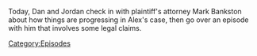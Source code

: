 {{Episode
    | title           = May 8, 2022
    | caption         = [https://knowledgefight.libsyn.com/681-may-8-2022 Listen to this episode on Libsyn]
    | episodeNumber   = 681
    | length          = 01:58:19
    | airDate         = May 16, 2022
    | coverageDate    = May 8, 2022
    | previousEpisode = [[680: July 31-August 1, 2003]]
    | nextEpisode     = [[682: May 15, 2022]]
}}

{{Stub}}

Today, Dan and Jordan check in with plaintiff's attorney Mark Bankston about how things are progressing in Alex's case, then go over an episode with him that involves some legal claims.

[[Category:Episodes]]
